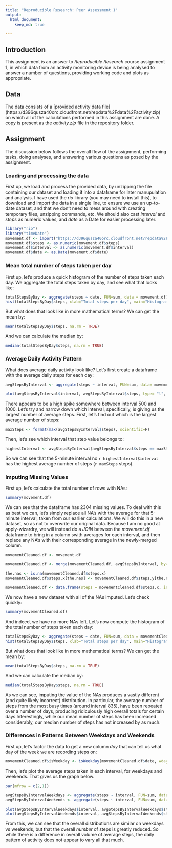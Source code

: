 ```yaml
---
title: "Reproducible Research: Peer Assessment 1"
output: 
  html_document:
    keep_md: true

---
```


## Introduction

This assignment is an answer to *Reproducible Research* course assignment 1, in which data from an activity monitoring device is being analysed to answer a number of questions, providing working code and plots as appropriate.

## Data
The data consists of a [provided activity data file] (https://d396qusza40orc.cloudfront.net/repdata%2Fdata%2Factivity.zip) on which all of the calculations performed in this assignment are done. A copy is present as the *activity.zip* file in the repository folder.

## Assignment

The discussion below follows the overall flow of the assignment, performing tasks, doing analyses, and answering various questions as posed by the assignment.

### Loading and processing the data

First up, we load and process the provided data, by unzipping the file containing our dataset and loading it into a dataframe for later manupulation and analysis. I have used the *rio* library (you may need to install this), to download and import the data in a single line, to ensure we use an up-to-date dataset, and that we don't need to mess around with creating temporary files, unzipping commands, etc. We should also cast *interval* and *steps* as numeric values, and *date* as a Date for easier processing later.

```R
library("rio")
library("timeDate")
movement.df <- import("https://d396qusza40orc.cloudfront.net/repdata%2Fdata%2Factivity.zip")
movement.df$steps <- as.numeric(movement.df$steps)
movement.df$interval <- as.numeric(movement.df$interval)
movement.df$date <- as.Date(movement.df$date)
```

### Mean total number of steps taken per day

First up, let's produce a quick histogram of the number of steps taken each day. We aggregate the total steps taken by day, and see what that looks like:

```r
totalStepsByDay <- aggregate(steps ~ date, FUN=sum, data = movement.df)
hist(totalStepsByDay$steps, xlab="Total steps per day", main="Histogram of total steps per day")
```

But what does that look like in more mathematical terms? We can get the mean by:

```r
mean(totalStepsByDay$steps, na.rm = TRUE)
```

And we can calculate the median by:

```r
median(totalStepsByDay$steps, na.rm = TRUE)
```

### Average Daily Activity Pattern

What does average daily activity look like? Let's first create a dataframe with the average daily steps for each day:

```r
avgStepsByInterval <- aggregate(steps ~ interval, FUN=sum, data= movement.df)

plot(avgStepsByInterval$interval, avgStepsByInterval$steps, type= "l", ylab="No. of steps", xlab="Interval")
```

There appears to be a high spike somewhere between interval 500 and 1000. Let's try and narrow down which interval, specifically, is giving us the largest number of average steps. First, let's find out which is the largest average number of steps:

```r
maxSteps <- format(max(avgStepsByInterval$steps), scientific=F)
```

Then, let's see which interval that step value belongs to:

```r
highestInterval <- avgStepsByInterval[avgStepsByInterval$steps == maxSteps,]
```

So we can see that the 5-minute interval no `r highestInterval$interval ` has the highest average number of steps (`r maxSteps` steps).

### Imputing Missing Values

First up, let's calculate the total number of rows with NAs:

```r
summary(movement.df)
```

We can see that the dataframe has 2304 missing values. To deal with this as best we can, let's simply replace all NA's with the average for that 5-minute interval, taken from our earlier calculations. We will do this in a new dataset, so as not to overwrite our original data. Because I am no good at apply-wizardry, we will instead do a *JOIN* between the *movement.df* dataframe to bring in a column swith averages for each interval, and then replace any NA's with their corresponding average in the newly-merged column. 

```r
movementCleaned.df <- movement.df

movementCleaned.df <- merge(movementCleaned.df, avgStepsByInterval, by="interval")

the.nas <- is.na(movementCleaned.df$steps.x)
movementCleaned.df$steps.x[the.nas] <- movementCleaned.df$steps.y[the.nas]

movementCleaned.df <- data.frame(steps = movementCleaned.df$steps.x, interval = movementCleaned.df$interval, date = movementCleaned.df$date)

```

We now have a new dataset with all of the NAs imputed. Let's check quickly:

```r
summary(movementCleaned.df)
```

And indeed, we have no more NAs left. Let's now compute the histogram of the total number of steps taken each day:


```r
totalStepsByDay <- aggregate(steps ~ date, FUN=sum, data = movementCleaned.df)
hist(totalStepsByDay$steps, xlab="Total steps per day", main="Histogram of total steps per day")
```

But what does that look like in more mathematical terms? We can get the mean by:

```r
mean(totalStepsByDay$steps, na.rm = TRUE)
```

And we can calculate the median by:

```r
median(totalStepsByDay$steps, na.rm = TRUE)
```

As we can see, imputing the value of the NAs produces a vastly different (and quite likely incorrect) distribution. In particular, the average number of steps from the most busy times (around interval 835), have been repeated over a number of days, producing ridiculously high overall totals for certain days.Interestingly, while our mean number of steps has been increased considerably, our median number of steps has not increased by as much.

### Differences in Patterns Between Weekdays and Weekends

First up, let's factor the data to get a new column *day* that can tell us what day of the week we are recording steps on:

```r
movementCleaned.df$isWeekday <- isWeekday(movementCleaned.df$date, wday=1:5)
```

Then, let's plot the average steps taken in each interval, for weekdays and weekends. That gives us the graph below.

```r
par(mfrow = c(2,1))

avgStepsByIntervalWeekdays <- aggregate(steps ~ interval, FUN=sum, data= movementCleaned.df[movementCleaned.df$isWeekday == TRUE,])
avgStepsByIntervalWeekends <- aggregate(steps ~ interval, FUN=sum, data= movementCleaned.df[movementCleaned.df$isWeekday == FALSE,])

plot(avgStepsByIntervalWeekdays$interval, avgStepsByIntervalWeekdays$steps, type= "l", ylab="No. of steps", xlab="Interval", main="Avg Steps per Interval on Weekdays", ylim=c(0,90000))
plot(avgStepsByIntervalWeekends$interval, avgStepsByIntervalWeekends$steps, type= "l", ylab="No. of steps", xlab="Interval", main="Avg Steps per Interval on Weekends", ylim=c(0,90000))
```

From this, we can see that the overall distributions are similar on weekdays vs weekends, but that the overall *number* of steps is greatly reduced. So while there is a difference in overall volume of average steps, the daily pattern of activity does not appear to vary all that much.
